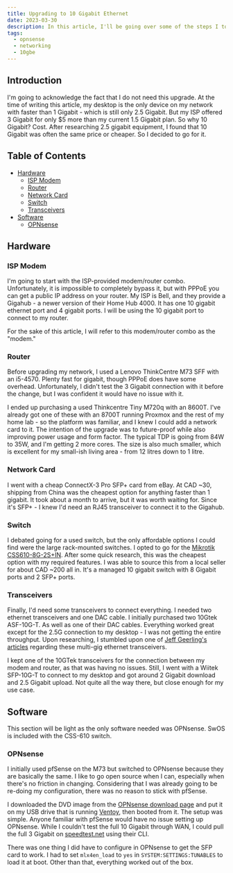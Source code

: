 ```yaml
---
title: Upgrading to 10 Gigabit Ethernet
date: 2023-03-30
description: In this article, I'll be going over some of the steps I took to upgrade my home network to 10 Gigabit Ethernet. I'll be covering the hardware I used, the software I used, and the steps I took to get everything up and running.
tags:
  - opnsense
  - networking
  - 10gbe
---
```


## Introduction

I'm going to acknowledge the fact that I do not need this upgrade. At the time of writing this article, my desktop is the only device on my network with faster than 1 Gigabit - which is still only 2.5 Gigabit. But my ISP offered 3 Gigabit for only $5 more than my current 1.5 Gigabit plan. So why 10 Gigabit? Cost. After researching 2.5 gigabit equipment, I found that 10 Gigabit was often the same price or cheaper. So I decided to go for it.

## Table of Contents

- [Hardware](#hardware)
  - [ISP Modem](#isp-modem)
  - [Router](#router)
  - [Network Card](#network-card)
  - [Switch](#switch)
  - [Transceivers](#transceivers)
- [Software](#software)
  - [OPNsense](#opnsense)

## Hardware

### ISP Modem

I'm going to start with the ISP-provided modem/router combo. Unfortunately, it is impossible to completely bypass it, but with PPPoE you can get a public IP address on your router. My ISP is Bell, and they provide a Gigahub - a newer version of their Home Hub 4000. It has one 10 gigabit ethernet port and 4 gigabit ports. I will be using the 10 gigabit port to connect to my router.

For the sake of this article, I will refer to this modem/router combo as the "modem."

### Router

Before upgrading my network, I used a Lenovo ThinkCentre M73 SFF with an i5-4570. Plenty fast for gigabit, though PPPoE does have some overhead. Unfortunately, I didn't test the 3 Gigabit connection with it before the change, but I was confident it would have no issue with it.

I ended up purchasing a used Thinkcentre Tiny M720q with an 8600T. I've already got one of these with an 8700T running Proxmox and the rest of my home lab - so the platform was familiar, and I knew I could add a network card to it. The intention of the upgrade was to future-proof while also improving power usage and form factor. The typical TDP is going from 84W to 35W, and I'm getting 2 more cores. The size is also much smaller, which is excellent for my small-ish living area - from 12 litres down to 1 litre.

### Network Card

I went with a cheap ConnectX-3 Pro SFP+ card from eBay. At CAD ~30, shipping from China was the cheapest option for anything faster than 1 gigabit. It took about a month to arrive, but it was worth waiting for. Since it's SFP+ - I knew I'd need an RJ45 transceiver to connect it to the Gigahub.

### Switch

I debated going for a used switch, but the only affordable options I could find were the large rack-mounted switches. I opted to go for the [Mikrotik CSS610-8G-2S+IN](https://mikrotik.com/product/css610_8g_2s_in). After some quick research, this was the cheapest option with my required features. I was able to source this from a local seller for about CAD ~200 all in. It's a managed 10 gigabit switch with 8 Gigabit ports and 2 SFP+ ports.

### Transceivers

Finally, I'd need some transceivers to connect everything. I needed two ethernet transceivers and one DAC cable. I initially purchased two 10Gtek ASF-10G-T. As well as one of their DAC cables. Everything worked great except for the 2.5G connection to my desktop - I was not getting the entire throughput. Upon researching, I stumbled upon one of [Jeff Geerling's articles](https://www.jeffgeerling.com/blog/2021/ethernet-was-slower-only-one-direction-on-one-device) regarding these multi-gig ethernet transceivers.

I kept one of the 10GTek transceivers for the connection between my modem and router, as that was having no issues. Still, I went with a Wiitek SFP-10G-T to connect to my desktop and got around 2 Gigabit download and 2.5 Gigabit upload. Not quite all the way there, but close enough for my use case.

## Software

This section will be light as the only software needed was OPNsense. SwOS is included with the CSS-610 switch.

### OPNsense

I initially used pfSense on the M73 but switched to OPNsense because they are basically the same. I like to go open source when I can, especially when there's no friction in changing. Considering that I was already going to be re-doing my configuration, there was no reason to stick with pfSense.

I downloaded the DVD image from the [OPNsense download page](https://opnsense.org/download/) and put it on my USB drive that is running [Ventoy](https://www.ventoy.net/en/index.html), then booted from it. The setup was simple. Anyone familiar with pfSense would have no issue setting up OPNsense. While I couldn't test the full 10 Gigabit through WAN, I could pull the full 3 Gigabit on [speedtest.net](https://www.speedtest.net/) using their CLI.

There was one thing I did have to configure in OPNsense to get the SFP card to work. I had to set `mlx4en_load` to `yes` in `SYSTEM:SETTINGS:TUNABLES` to load it at boot. Other than that, everything worked out of the box.
